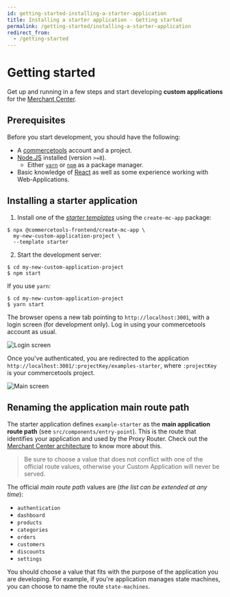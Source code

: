 ```yaml
---
id: getting-started-installing-a-starter-application
title: Installing a starter application - Getting started
permalink: /getting-started/installing-a-starter-application
redirect_from:
  - /getting-started
---
```



<NotificationFeature flag="beta" />

# Getting started

Get up and running in a few steps and start developing **custom applications** for the [Merchant Center](https://docs.commercetools.com/getting-started.html).

## Prerequisites

Before you start development, you should have the following:

- A [commercetools](https://docs.commercetools.com/getting-started.html) account and a project.
- [Node.JS](https://nodejs.org/en/) installed (version `>=8`).
  - Either [`yarn`](https://yarnpkg.com/) or [`npm`](https://www.npmjs.com/get-npm) as a package manager.
- Basic knowledge of [React](https://reactjs.org/) as well as some experience working with Web-Applications.

## Installing a starter application

1. Install one of the [_starter templates_](https://github.com/commercetools/merchant-center-application-kit/tree/master/application-templates) using the `create-mc-app` package:

```
$ npx @commercetools-frontend/create-mc-app \
  my-new-custom-application-project \
  --template starter
```

2. Start the development server:

```
$ cd my-new-custom-application-project
$ npm start
```

If you use `yarn`:

```
$ cd my-new-custom-application-project
$ yarn start
```

The browser opens a new tab pointing to `http://localhost:3001`, with a login screen (for development only). Log in using your commercetools account as usual.

![Login screen](/assets/custom-applications/mc-dev-starter-login.png)

Once you've authenticated, you are redirected to the application `http://localhost:3001/:projectKey/examples-starter`, where `:projectKey` is your commercetools project.

![Main screen](/assets/custom-applications/mc-dev-starter-main.png)

## Renaming the application main route path

The starter application defines `example-starter` as the **main application route path** (see `src/components/entry-point`). This is the route that identifies your application and used by the Proxy Router. Check out the [Merchant Center architecture](../main-concepts/architecture) to know more about this.

> Be sure to choose a value that does not conflict with one of the official route values, otherwise your Custom Application will never be served.

The official _main route path_ values are (_the list can be extended at any time_):

- `authentication`
- `dashboard`
- `products`
- `categories`
- `orders`
- `customers`
- `discounts`
- `settings`

You should choose a value that fits with the purpose of the application you are developing. For example, if you're application manages state machines, you can choose to name the route `state-machines`.
